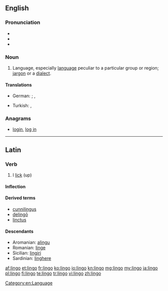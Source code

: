 ==English==

===Pronunciation===
* {{IPA|/ˈlɪŋ.ɡəʊ/}}
* {{audio|en-us-lingo.ogg|Audio (US)}}
* {{rhymes|ɪŋɡəʊ}}

===Noun===
{{en-noun|pl2=lingoes}}

# Language, especially [[language]] peculiar to a particular group or region; [[jargon]] or a [[dialect]].

====Translations====
{{trans-top}}
* German: {{qualifier|linguistics}} {{t+|de|Fachjargon|m}}; {{qualifier|colloquial}} {{t+|de|Fachchinesisch|n}}, {{t+|de|Kauderwelsch|n}}
{{trans-mid}}
* Turkish: {{qualifier|linguistics}} {{t+|tr|altdil}}, {{t-|tr|meslek dili}}
{{trans-bottom}}

===Anagrams===
* [[login#English|login]], [[log in#English|log in]]

[[Category:en:Language]]
----

==Latin==

===Verb===
{{la-verb|lingo|lingō|lingere|lingere|linxi|linxī|linctum|linctum}}

# I [[lick]] (up)

====Inflection====
{{la-conj-3rd|ling|linx|linct}}

====Derived terms====
* [[cunnilingus]]
* [[delingo|delingō]]
* [[linctus]]

====Descendants====
* Aromanian: [[alingu]]
* Romanian: [[linge]]
* Sicilian: [[lingiri]]
* Sardinian: [[linghere]]

[[af:lingo]]
[[et:lingo]]
[[fr:lingo]]
[[ko:lingo]]
[[io:lingo]]
[[kn:lingo]]
[[mg:lingo]]
[[my:lingo]]
[[ja:lingo]]
[[pl:lingo]]
[[fi:lingo]]
[[te:lingo]]
[[tr:lingo]]
[[vi:lingo]]
[[zh:lingo]]